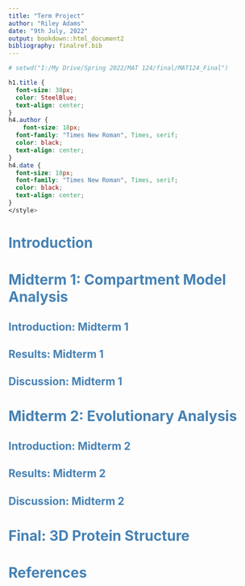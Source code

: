 ```yaml
---
title: "Term Project"
author: "Riley Adams"
date: "9th July, 2022"
output: bookdown::html_document2
bibliography: finalref.bib
---
```


```r
# setwd("I:/My Drive/Spring 2022/MAT 124/final/MAT124_Final")
```

```css

h1.title {
  font-size: 38px;
  color: SteelBlue;
  text-align: center;
}
h4.author { 
    font-size: 18px;
  font-family: "Times New Roman", Times, serif;
  color: black;
  text-align: center;
}
h4.date { 
  font-size: 18px;
  font-family: "Times New Roman", Times, serif;
  color: black;
  text-align: center;
}
</style>
```

# <span style="color: SteelBlue;"> Introduction </span>{#intro}



# <span style="color: SteelBlue;"> Midterm 1: Compartment Model Analysis </span> {#mt1}



## <span style="color: SteelBlue;"> Introduction: Midterm 1 </span> {#introMT1}



## <span style="color: SteelBlue;"> Results: Midterm 1 </span>{#resMT1}



## <span style="color: SteelBlue;"> Discussion: Midterm 1 </span> {#discMT1}



# <span style="color: SteelBlue;"> Midterm 2: Evolutionary Analysis </span> {#mt2}



## <span style="color: SteelBlue;"> Introduction: Midterm 2 </span> {#introMT2}



## <span style="color: SteelBlue;"> Results: Midterm 2 </span> {#resMT2}



## <span style="color: SteelBlue;"> Discussion: Midterm 2 </span> {#discMT2}



# <span style="color: SteelBlue;"> Final: 3D Protein Structure </span>



# <span style="color: SteelBlue;"> References </span>


